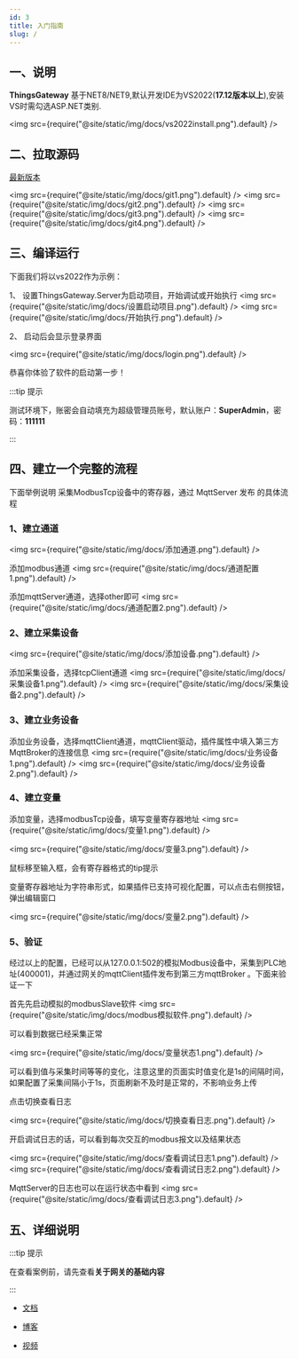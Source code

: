 ```yaml
---
id: 3
title: 入门指南
slug: /
---
```




## 一、说明

**ThingsGateway** 基于NET8/NET9,默认开发IDE为VS2022(**17.12版本以上**),安装VS时需勾选ASP.NET类别.

<img src={require("@site/static/img/docs/vs2022install.png").default} />

## 二、拉取源码

[最新版本](https://gitee.com/diego2098/ThingsGateway) 

<img src={require("@site/static/img/docs/git1.png").default} />
<img src={require("@site/static/img/docs/git2.png").default} />
<img src={require("@site/static/img/docs/git3.png").default} />
<img src={require("@site/static/img/docs/git4.png").default} />



## 三、编译运行

下面我们将以vs2022作为示例：


1、 设置ThingsGateway.Server为启动项目，开始调试或开始执行
<img src={require("@site/static/img/docs/设置启动项目.png").default} />
<img src={require("@site/static/img/docs/开始执行.png").default} />

2、 启动后会显示登录界面

<img src={require("@site/static/img/docs/login.png").default} />

恭喜你体验了软件的启动第一步！

:::tip 提示

测试环境下，账密会自动填充为超级管理员账号，默认账户：**SuperAdmin**，密码：**111111**

:::  


## 四、建立一个完整的流程

下面举例说明 采集ModbusTcp设备中的寄存器，通过 MqttServer 发布 的具体流程

### 1、建立通道
<img src={require("@site/static/img/docs/添加通道.png").default} />

添加modbus通道
<img src={require("@site/static/img/docs/通道配置1.png").default} />

添加mqttServer通道，选择other即可
<img src={require("@site/static/img/docs/通道配置2.png").default} />

### 2、建立采集设备

<img src={require("@site/static/img/docs/添加设备.png").default} />

添加采集设备，选择tcpClient通道
<img src={require("@site/static/img/docs/采集设备1.png").default} />
<img src={require("@site/static/img/docs/采集设备2.png").default} />

### 3、建立业务设备
添加业务设备，选择mqttClient通道，mqttClient驱动，插件属性中填入第三方MqttBroker的连接信息
<img src={require("@site/static/img/docs/业务设备1.png").default} />
<img src={require("@site/static/img/docs/业务设备2.png").default} />

### 4、建立变量

添加变量，选择modbusTcp设备，填写变量寄存器地址
<img src={require("@site/static/img/docs/变量1.png").default} />


<img src={require("@site/static/img/docs/变量3.png").default} />

鼠标移至输入框，会有寄存器格式的tip提示

变量寄存器地址为字符串形式，如果插件已支持可视化配置，可以点击右侧按钮，弹出编辑窗口

<img src={require("@site/static/img/docs/变量2.png").default} />



### 5、验证

经过以上的配置，已经可以从127.0.0.1:502的模拟Modbus设备中，采集到PLC地址(400001)，并通过网关的mqttClient插件发布到第三方mqttBroker
。下面来验证一下

首先先启动模拟的modbusSlave软件
<img src={require("@site/static/img/docs/modbus模拟软件.png").default} />

可以看到数据已经采集正常

<img src={require("@site/static/img/docs/变量状态1.png").default} />

可以看到值与采集时间等等的变化，注意这里的页面实时值变化是1s的间隔时间，如果配置了采集间隔小于1s，页面刷新不及时是正常的，不影响业务上传

点击切换查看日志

<img src={require("@site/static/img/docs/切换查看日志.png").default} />

开启调试日志的话，可以看到每次交互的modbus报文以及结果状态

<img src={require("@site/static/img/docs/查看调试日志1.png").default} />
<img src={require("@site/static/img/docs/查看调试日志2.png").default} />


MqttServer的日志也可以在运行状态中看到
<img src={require("@site/static/img/docs/查看调试日志3.png").default} />


## 五、详细说明

:::tip 提示

在查看案例前，请先查看**关于网关的基础内容**

:::  
- [文档](https://diego2098.gitee.io/thingsgateway-docs) 

- [博客](https://www.cnblogs.com/ThingsGateway/collections/1104) 

- [视频](https://space.bilibili.com/88105259/channel/series) 

